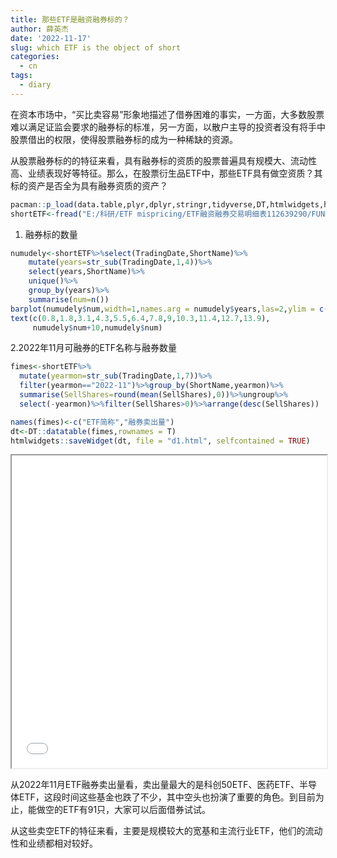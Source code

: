```yaml
---
title: 那些ETF是融资融券标的？
author: 薛英杰
date: '2022-11-17'
slug: which ETF is the object of short
categories:
  - cn
tags:
  - diary
---
```


在资本市场中，"买比卖容易"形象地描述了借券困难的事实，一方面，大多数股票难以满足证监会要求的融券标的标准，另一方面，以散户主导的投资者没有将手中股票借出的权限，使得股票融券标的成为一种稀缺的资源。

从股票融券标的的特征来看，具有融券标的资质的股票普遍具有规模大、流动性高、业绩表现好等特征。那么，在股票衍生品ETF中，那些ETF具有做空资质？其标的资产是否全为具有融券资质的资产？

```r
pacman::p_load(data.table,plyr,dplyr,stringr,tidyverse,DT,htmlwidgets,htmltools)
shortETF<-fread("E:/科研/ETF mispricing/ETF融资融券交易明细表112639290/FUND_ETFMARTRA.txt")
```

1.  融券标的数量

```r
numudely<-shortETF%>%select(TradingDate,ShortName)%>%
    mutate(years=str_sub(TradingDate,1,4))%>%
    select(years,ShortName)%>%
    unique()%>%
    group_by(years)%>%
    summarise(num=n())
barplot(numudely$num,width=1,names.arg = numudely$years,las=2,ylim = c(0,230))
text(c(0.8,1.8,3.1,4.3,5.5,6.4,7.8,9,10.3,11.4,12.7,13.9),
     numudely$num+10,numudely$num)
```

2.2022年11月可融券的ETF名称与融券数量

```r
fimes<-shortETF%>%
  mutate(yearmon=str_sub(TradingDate,1,7))%>%
  filter(yearmon=="2022-11")%>%group_by(ShortName,yearmon)%>%
  summarise(SellShares=round(mean(SellShares),0))%>%ungroup%>%
  select(-yearmon)%>%filter(SellShares>0)%>%arrange(desc(SellShares))

names(fimes)<-c("ETF简称","融券卖出量")
dt<-DT::datatable(fimes,rownames = T)
htmlwidgets::saveWidget(dt, file = "d1.html", selfcontained = TRUE)
```

<iframe src="d1.html" width="100%" height="500"></iframe>

从2022年11月ETF融券卖出量看，卖出量最大的是科创50ETF、医药ETF、半导体ETF，这段时间这些基金也跌了不少，其中空头也扮演了重要的角色。到目前为止，能做空的ETF有91只，大家可以后面借券试试。

从这些卖空ETF的特征来看，主要是规模较大的宽基和主流行业ETF，他们的流动性和业绩都相对较好。
